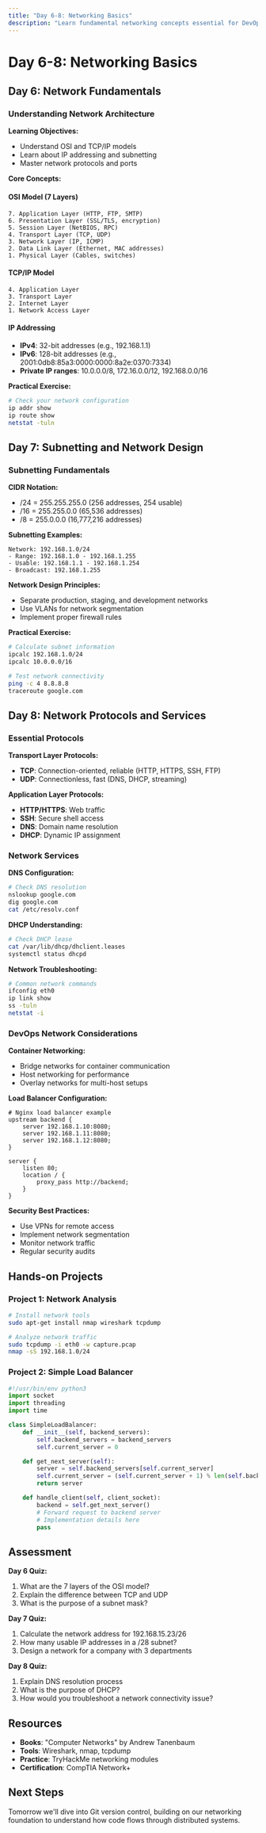 ```yaml
---
title: "Day 6-8: Networking Basics"
description: "Learn fundamental networking concepts essential for DevOps engineers"
---
```


# Day 6-8: Networking Basics

## Day 6: Network Fundamentals

### Understanding Network Architecture

**Learning Objectives:**

- Understand OSI and TCP/IP models
- Learn about IP addressing and subnetting
- Master network protocols and ports

**Core Concepts:**

#### OSI Model (7 Layers)

```
7. Application Layer (HTTP, FTP, SMTP)
6. Presentation Layer (SSL/TLS, encryption)
5. Session Layer (NetBIOS, RPC)
4. Transport Layer (TCP, UDP)
3. Network Layer (IP, ICMP)
2. Data Link Layer (Ethernet, MAC addresses)
1. Physical Layer (Cables, switches)
```

#### TCP/IP Model

```
4. Application Layer
3. Transport Layer
2. Internet Layer
1. Network Access Layer
```

#### IP Addressing

- **IPv4**: 32-bit addresses (e.g., 192.168.1.1)
- **IPv6**: 128-bit addresses (e.g., 2001:0db8:85a3:0000:0000:8a2e:0370:7334)
- **Private IP ranges**: 10.0.0.0/8, 172.16.0.0/12, 192.168.0.0/16

**Practical Exercise:**

```bash
# Check your network configuration
ip addr show
ip route show
netstat -tuln
```

## Day 7: Subnetting and Network Design

### Subnetting Fundamentals

**CIDR Notation:**

- /24 = 255.255.255.0 (256 addresses, 254 usable)
- /16 = 255.255.0.0 (65,536 addresses)
- /8 = 255.0.0.0 (16,777,216 addresses)

**Subnetting Examples:**

```
Network: 192.168.1.0/24
- Range: 192.168.1.0 - 192.168.1.255
- Usable: 192.168.1.1 - 192.168.1.254
- Broadcast: 192.168.1.255
```

**Network Design Principles:**

- Separate production, staging, and development networks
- Use VLANs for network segmentation
- Implement proper firewall rules

**Practical Exercise:**

```bash
# Calculate subnet information
ipcalc 192.168.1.0/24
ipcalc 10.0.0.0/16

# Test network connectivity
ping -c 4 8.8.8.8
traceroute google.com
```

## Day 8: Network Protocols and Services

### Essential Protocols

**Transport Layer Protocols:**

- **TCP**: Connection-oriented, reliable (HTTP, HTTPS, SSH, FTP)
- **UDP**: Connectionless, fast (DNS, DHCP, streaming)

**Application Layer Protocols:**

- **HTTP/HTTPS**: Web traffic
- **SSH**: Secure shell access
- **DNS**: Domain name resolution
- **DHCP**: Dynamic IP assignment

### Network Services

**DNS Configuration:**

```bash
# Check DNS resolution
nslookup google.com
dig google.com
cat /etc/resolv.conf
```

**DHCP Understanding:**

```bash
# Check DHCP lease
cat /var/lib/dhcp/dhclient.leases
systemctl status dhcpd
```

**Network Troubleshooting:**

```bash
# Common network commands
ifconfig eth0
ip link show
ss -tuln
netstat -i
```

### DevOps Network Considerations

**Container Networking:**

- Bridge networks for container communication
- Host networking for performance
- Overlay networks for multi-host setups

**Load Balancer Configuration:**

```nginx
# Nginx load balancer example
upstream backend {
    server 192.168.1.10:8080;
    server 192.168.1.11:8080;
    server 192.168.1.12:8080;
}

server {
    listen 80;
    location / {
        proxy_pass http://backend;
    }
}
```

**Security Best Practices:**

- Use VPNs for remote access
- Implement network segmentation
- Monitor network traffic
- Regular security audits

## Hands-on Projects

### Project 1: Network Analysis

```bash
# Install network tools
sudo apt-get install nmap wireshark tcpdump

# Analyze network traffic
sudo tcpdump -i eth0 -w capture.pcap
nmap -sS 192.168.1.0/24
```

### Project 2: Simple Load Balancer

```python
#!/usr/bin/env python3
import socket
import threading
import time

class SimpleLoadBalancer:
    def __init__(self, backend_servers):
        self.backend_servers = backend_servers
        self.current_server = 0

    def get_next_server(self):
        server = self.backend_servers[self.current_server]
        self.current_server = (self.current_server + 1) % len(self.backend_servers)
        return server

    def handle_client(self, client_socket):
        backend = self.get_next_server()
        # Forward request to backend server
        # Implementation details here
        pass
```

## Assessment

**Day 6 Quiz:**

1. What are the 7 layers of the OSI model?
2. Explain the difference between TCP and UDP
3. What is the purpose of a subnet mask?

**Day 7 Quiz:**

1. Calculate the network address for 192.168.15.23/26
2. How many usable IP addresses in a /28 subnet?
3. Design a network for a company with 3 departments

**Day 8 Quiz:**

1. Explain DNS resolution process
2. What is the purpose of DHCP?
3. How would you troubleshoot a network connectivity issue?

## Resources

- **Books**: "Computer Networks" by Andrew Tanenbaum
- **Tools**: Wireshark, nmap, tcpdump
- **Practice**: TryHackMe networking modules
- **Certification**: CompTIA Network+

## Next Steps

Tomorrow we'll dive into Git version control, building on our networking foundation to understand how code flows through distributed systems.
